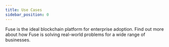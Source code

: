 ```yaml
---
title: Use Cases
sidebar_position: 0
---
```


Fuse is the ideal blockchain platform for enterprise adoption. Find out more about how Fuse is solving real-world problems for a wide range of businesses.
